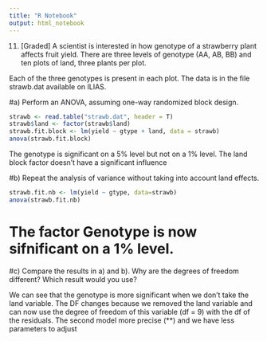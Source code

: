```yaml
---
title: "R Notebook"
output: html_notebook
---
```


11. [Graded] A scientist is interested in how genotype of a strawberry plant affects fruit yield. There are three levels of genotype (AA, AB, BB) and ten plots of land, three plants per plot. 

Each of the three genotypes is present in each plot. The data is in the file strawb.dat available on ILIAS.

#a) Perform an ANOVA, assuming one-way randomized block design.





```r
strawb <- read.table("strawb.dat", header = T)
strawb$land <- factor(strawb$land)
strawb.fit.block <- lm(yield ~ gtype + land, data = strawb)
anova(strawb.fit.block)
```




The genotype is significant on a 5% level but not on a 1% level. The land block factor doesn't have a significant influence

#b) Repeat the analysis of variance without taking into account land effects.

```r

strawb.fit.nb <- lm(yield ~ gtype, data=strawb)
anova(strawb.fit.nb)
```




# The factor Genotype is now sifnificant on a 1% level. 




#c) Compare the results in a) and b). Why are the degrees of freedom different? Which result would you use?

We can see that the genotype is more significant when we don't take the land variable. The DF changes because we removed the land variable and can now use the degree of freedom of this variable (df = 9) with the df of the residuals. The second model more precise (**) and we have less parameters to adjust







































